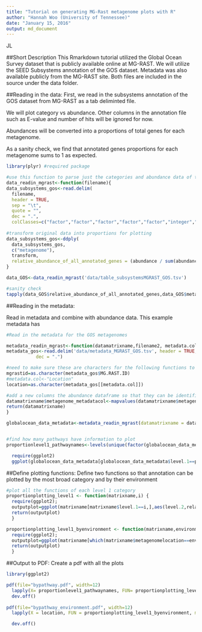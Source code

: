 ```yaml
---
title: "Tutorial on generating MG-Rast metagenome plots with R"
author: "Hannah Woo (University of Tennessee)"
date: "January 15, 2016"
output: md_document
---
```


JL

##Short Description
This Rmarkdown tutorial utilized the Global Ocean Survey dataset that is publicly available online at MG-RAST.  We will utilize the SEED Subsystems annotation of the GOS dataset. Metadata was also available publicly from the MG-RAST site.  Both files are included in the source under the data folder.

##Reading in the data:
First, we read in the subsystems annotation of the GOS dataset from MG-RAST as a tab deliminted file.

We will plot category vs abundance. Other columns in the annotation file such as E-value and number of hits will be ignored for now.

Abundances will be converted into a proportions of total genes for each metagenome.

As a sanity check, we find that annotated genes proportions for each metagenome sums to 1 as expected.

```r
library(plyr) #required package

#use this function to parse just the categories and abundance data of the Global Ocean Survey data.
data_readin_mgrast<-function(filename){
data_subsystems_gos<-read.delim(
  filename, 
  header = TRUE, 
  sep = "\t", 
  quote = "", 
  dec = ".", 
  colClasses=c("factor","factor","factor","factor","factor","integer","NULL","NULL","NULL","NULL","NULL"))
  
#transform original data into proportions for plotting
data_subsystems_gos<-ddply(
  data_subsystems_gos, 
  c("metagenome"), 
  transform, 
  relative_abundance_of_all_annotated_genes = (abundance / sum(abundance)))
}

data_GOS<-data_readin_mgrast('data/table_subsystemsMGRAST_GOS.tsv')

#sanity check
tapply(data_GOS$relative_abundance_of_all_annotated_genes,data_GOS$metagenome, sum)
```
##Reading in the metadata:

Read in metadata and combine with abundance data.  This example metadata has 
```r
#Read in the metadata for the GOS metagenomes

metadata_readin_mgrast<-function(datamatrixname,filename2, metadata.col){
metadata_gos<-read.delim('data/metadata_MGRAST_GOS.tsv', header = TRUE, sep = "\t", quote = "",
           dec = ".")

#need to make sure these are characters for the following functions to work properly
mgrastid=as.character(metadata_gos$MG.RAST.ID)
#metadata.col<-"Location"
location=as.character(metadata_gos[[metadata.col]])

#add a new columns the abundance dataframe so that they can be identified by location 
datamatrixname$metagenome_metadatacol<-mapvalues(datamatrixname$metagenome, from =mgrastid, to = location)   
return(datamatrixname)
}

globalocean_data_metadata<-metadata_readin_mgrast(datamatrixname = data_GOS, filename2 = 'data/metadata_MGRAST_GOS.tsv', metadata.col = "Location")


#find how many pathways have information to plot
proportionlevel1_pathwaynames<-levels(unique(factor(globalocean_data_metadata$level.1))) 

```


```r
  require(ggplot2)
  ggplot(globalocean_data_metadata[globalocean_data_metadata$level.1==proportionlevel1_pathwaynames[1],],aes(level.2,relative_abundance_of_all_annotated_genes)) + geom_point(colour="black") + theme(axis.text.x=element_text(angle=-90, size=8, colour="black")) + coord_flip() + ggtitle(paste(proportionlevel1_pathwaynames[1],"level.1 TESTINGJL"))
```
##Define plotting functions:
Define two functions so that annotation can be plotted by the most broad category and by their environment
```r
#plot all the functions of each level 1 category
proportionplotting_level1 <- function(matrixname,i) {
  require(ggplot2); 
  outputplot=ggplot(matrixname[matrixname$level.1==i,],aes(level.2,relative_abundance_of_all_annotated_genes)) + geom_point(colour="black") + theme(axis.text.x=element_text(angle=-90, size=8, colour="black")) + coord_flip() + ggtitle(paste(i,"level.1")); 
  return(outputplot)
  }

proportionplotting_level1_byenvironment <- function(matrixname,environment) {
  require(ggplot2); 
  outputplot=ggplot(matrixname[which(matrixname$metagenomelocation==environment),],aes(level.1,relative_abundance_of_all_annotated_genes), fill=metagenometype) + geom_bar(stat="identity", position="dodge", aes(fill=metagenomelocation), colour="black") + theme(axis.text.x=element_text(angle=-90, size=8, colour="black"),legend.position ="top") + scale_fill_manual(values=c("#FFFFFF","#a9a9a9")) + coord_flip() + ggtitle(paste(environment,"level.1")); 
  return(outputplot)
  }
```
##Output to PDF:
Create a pdf with all the plots
```r
library(ggplot2)

pdf(file="bypathway.pdf", width=12) 
  lapply(X= proportionlevel1_pathwaynames, FUN= proportionplotting_level1, matrixname=data_subsystems_gos)
  dev.off()
  
pdf(file="bypathway_environment.pdf", width=12) 
  lapply(X = location, FUN = proportionplotting_level1_byenvironment, matrixname=data_subsystems_gos)

  dev.off()
```
